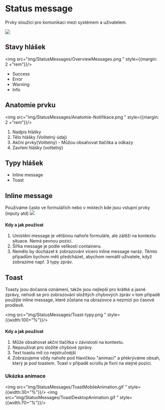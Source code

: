 




<Meta title="2. Guideline/Status message (dodělávky + vývoj)" /> 

<div style={{backgroundColor:"#F5F5F5", padding:3+"rem", marginBottom: 3+"rem"}}>

# Status message
Prvky sloužící pro komunikaci mezi systémem a uživatelem. 

</div>
<img src={ImagePokus} style={{margin: 2 +"rem"}}/>   




## Stavy hlášek
<img src="img/StatusMessages/OverviewMessages.png " style={{margin: 2 +"rem"}}/>   


-   Success    
-   Error
-   Warning
-   Info
    


## Anatomie prvku
<img src="img/StatusMessages/Anatomie-Notifikace.png " style={{margin: 2 +"rem"}}/>   

1. Nadpis hlášky
2. Tělo hlášky (Volitelný údaj)
3. Akční prvky(Volitelný) - Můžou obsahovat tlačítka a odkazy
4. Zavření hlášky (volitelný)

## Typy hlášek

-   Inline message
-   Toast

## Inline message
Používáme často ve formulářích nebo v místech kde jsou vstupní prvky (inputy atd)
<img src="img/StatusMessages/InlineMessage.png "/> 

#### Kdy a jak používat

1. Umístění message je většinou nahoře formuláře, ale zálěží na kontextu situace. Nemá pevnou pozici. 
2. Šířka message je podle velikosti containeru. 
3. Nemělo by docházet k zobrazování vícero inline message naráz. Těmto případům bychom měli předcházet, abychom nemátli uživatele, když zobrazíme např. 3 typy zpráv. 



## Toast
Toasty jsou dočasná oznámení, takže jsou nejlepší pro krátké a jasné zprávy, nehodí se pro zobrazování složitých chybových zpráv v tom případě použijte inline message, které zůstane na obrazovce a nezmizí po časové prodlevě.    

<img src="img/StatusMessages/Toast-typy.png " style={{width:100+"%"}}/>

#### Kdy a jak používat

1. Může obsahovat akční tlačítka v závislosti na kontextu.
2. Nepoužívat pro složité chybové zprávy.
3. Text toastu mít co nejstručnější
4. Zobrazujeme vždy nahoře pod hlavičkou "animací" a překrýváme obsah, který je pod toastem. Toast v případě scrollu je fixní na stejné     pozici. 

### Ukázka animace
<img src="img/StatusMessages/ToastMobileAnimation.gif " style={{width:30+"%"}}/>
<img src="img/StatusMessages/ToastDesktopAnimation.gif " style={{width:70+"%"}}/>
